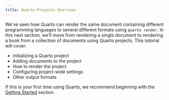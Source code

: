 ```yaml
---
title: Quarto Projects Overview
---
```


We've seen how Quarto can render the same document containing different programming languages to several different formats using `quarto render`.
In this next section, we'll move from rendering a single document to rendering a book from a collection of documents using Quarto projects.
This tutorial will cover:

* Initializing a Quarto project
* Adding documents to the project
* How to render the project
* Configuring project-wide settings
* Other output formats

:::{.callout-note}
If this is your first time using Quarto, we recommend beginning with the [Getting Started](../getting_started/overview.qmd) section.
:::
